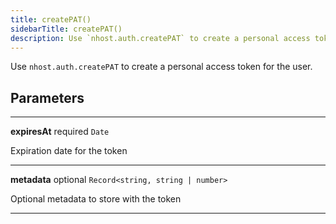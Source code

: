 ```yaml
---
title: createPAT()
sidebarTitle: createPAT()
description: Use `nhost.auth.createPAT` to create a personal access token for the user.
---
```


Use `nhost.auth.createPAT` to create a personal access token for the user.

## Parameters

---

**<span className="parameter-name">expiresAt</span>** <span className="optional-status">required</span> <code>Date</code>

Expiration date for the token

---

**<span className="parameter-name">metadata</span>** <span className="optional-status">optional</span> <code>Record&lt;string, string &#124; number&gt;</code>

Optional metadata to store with the token

---
